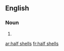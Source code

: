 ==English==

===Noun===
{{head|en|plural|head=[[half]] [[shell]]s}}

# {{plural of|half shell|lang=en|nocat=1}}

[[ar:half shells]]
[[fr:half shells]]